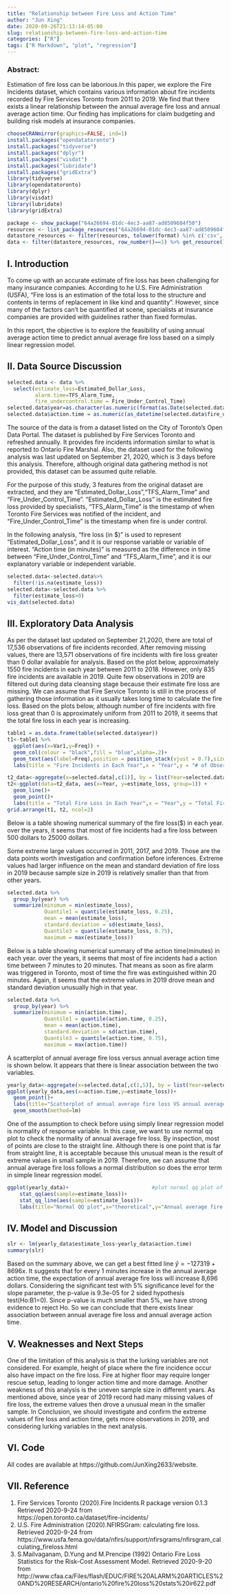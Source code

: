 ```yaml
---
title: "Relationship between Fire Loss and Action Time"
author: "Jun Xing"
date: 2020-09-26T21:13:14-05:00
slug: relationship-between-fire-loss-and-action-time
categories: ["R"]
tags: ["R Markdown", "plot", "regression"]
---
```


### Abstract: 
Estimation of fire loss can be laborious.In this paper, we explore the Fire Incidents dataset, which contains various information about fire incidents recorded by Fire Services Toronto from 2011 to 2019. We find that there exists a linear relationship between the annual average fire loss and annual average action time. Our finding has implications for claim budgeting and building risk models at insurance companies.

```r
chooseCRANmirror(graphics=FALSE, ind=1)
install.packages("opendatatoronto")
install.packages("tidyverse")
install.packages("dplyr")
install.packages("visdat")
install.packages("lubridate")
install.packages("gridExtra")
library(tidyverse)
library(opendatatoronto)
library(dplyr)
library(visdat)
library(lubridate)
library(gridExtra)
```

```r
package <- show_package("64a26694-01dc-4ec3-aa87-ad8509604f50")
resources <- list_package_resources("64a26694-01dc-4ec3-aa87-ad8509604f50")
datastore_resources <- filter(resources, tolower(format) %in% c('csv', 'geojson'))
data <- filter(datastore_resources, row_number()==1) %>% get_resource()
```


## I. Introduction 

To come up with an accurate estimate of fire loss has been challenging for many insurance companies. According to he U.S. Fire Administration (USFA), "Fire loss is an estimation of the total loss to the structure and contents in terms of replacement in like kind and quantity". However, since many of the factors can't be quantified at scene, specialists at insurance companies are provided with guidelines rather than fixed formulas. 

In this report, the objective is to explore the feasibility of using annual average action time to predict annual average fire loss based on a simply linear regression model. 

## II. Data Source Discussion 

```r
selected.data <- data %>%
  select(estimate_loss=Estimated_Dollar_Loss,
         alarm.time=TFS_Alarm_Time, 
         fire_undercontrol.time = Fire_Under_Control_Time)
selected.data$year=as.character(as.numeric(format(as.Date(selected.data$alarm.time),'%Y')))
selected.data$action.time = as.numeric(as_datetime(selected.data$fire_undercontrol.time)-as_datetime(selected.data$alarm.time))/60

```

The source of the data is from a dataset listed on the City of Toronto's Open Data Portal.
The dataset is published by Fire Services Toronto and refreshed annually. It provides fire incidents information similar to what is reported to Ontario Fire Marshal. Also, the dataset used for the following analysis was last updated on September 21, 2020, which is 3 days before this analysis. Therefore, although original data gathering method is not provided, this dataset can be assumed quite reliable. 

For the purpose of this study, 3 features from the original dataset are extracted, and they are "Estimated_Dollar_Loss","TFS_Alarm_Time" and "Fire_Under_Control_Time". "Estimated_Dollar_Loss" is the estimated fire loss provided by specialists, "TFS_Alarm_Time" is the timestamp of when Toronto Fire Services was notified of the incident, and "Fire_Under_Control_Time" is the timestamp when fire is under control. 

In the following analysis, "fire loss (in $)" is used to represent "Estimated_Dollar_Loss", and it is our response variable or variable of interest. "Action time (in minutes)" is measured as the difference in time between "Fire_Under_Control_Time" and "TFS_Alarm_Time", and it is our explanatory variable or independent variable.  

```r
selected.data<-selected.data%>% 
  filter(!is.na(estimate_loss))
selected.data<-selected.data %>% 
  filter(estimate_loss>0)
vis_dat(selected.data)
```

## III. Exploratory Data Analysis

As per the dataset last updated on September 21,2020, there are total of 17,536 observations of fire incidents recorded. 
After removing missing values, there are  13,571 observations of fire incidents with fire loss greater than 0 dollar available for analysis. Based on the plot below, approximately 1550 fire incidents in each year between 2011 to 2018. However, only 835 fire incidents are available in 2019. Quite few observations in 2019 are filtered out during data cleansing stage because their estimate fire loss are missing. We can assume that Fire Service Toronto is still in the process of gathering those information as it usually takes long time to calculate the fire loss.
Based on the plots below, although number of fire incidents with fire loss great than 0 is approximately uniform from 2011 to 2019, it seems that the total fire loss in each year is increasing. 

```r
table1 = as.data.frame(table(selected.data$year))
t1<-table1 %>%
  ggplot(aes(x=Var1,y=Freq)) + 
  geom_col(colour = "black",fill = "blue",alpha=.2)+
  geom_text(aes(label=Freq),position = position_stack(vjust = 0.7),size=3)+
  labs(title = "Fire Incidents in Each Year",x = "Year",y = "# of Observations with Fire Loss>0")+ylim(0,3000)

t2_data<-aggregate(x=selected.data[,c(1)], by = list(Year=selected.data$year), FUN=sum)
t2<-ggplot(data=t2_data, aes(x=Year, y=estimate_loss, group=1)) +
  geom_line()+
  geom_point()+
  labs(title = "Total Fire Loss in Each Year",x = "Year",y = "Total Fire Loss($)")
grid.arrange(t1, t2, ncol=2)
```

Below is a table showing numerical summary of the fire loss($) in each year. 
over the years, it seems that most of fire incidents had a fire loss between 500 dollars to 25000 dollars.

Some extreme large values occurred in 2011, 2017, and 2019. Those are the data points worth investigation and confirmation before inferences. 
Extreme values had larger influence on the mean and standard deviation of fire loss in 2019 because sample size in 2019 is relatively smaller than that from other years.

```r
selected.data %>% 
  group_by(year) %>% 
  summarize(minimum = min(estimate_loss),
            Quantile1 = quantile(estimate_loss, 0.25),
            mean = mean(estimate_loss),
            standard.deviation = sd(estimate_loss),
            Quantile3 = quantile(estimate_loss, 0.75),
            maximum = max(estimate_loss))
```
Below is a table showing numerical summary of the action time(minutes) in each year. 
over the years, it seems that most of fire incidents had a action time between 7 minutes to 20 minutes. That means as soon as fire alarm was triggered in Toronto, most of time the fire was extinguished within 20 minutes.
Again, it seems that the extreme values in 2019 drove mean and standard deviation unusually high in that year. 

```r
selected.data %>% 
  group_by(year) %>% 
  summarize(minimum = min(action.time),
            Quantile1 = quantile(action.time, 0.25),
            mean = mean(action.time),
            standard.deviation = sd(action.time),
            Quantile3 = quantile(action.time, 0.75),
            maximum = max(action.time))
```
A scatterplot of annual average fire loss versus annual average action time is shown below.
It appears that there is linear association between the two variables.

```r
yearly_data<-aggregate(x=selected.data[,c(1,5)], by = list(Year=selected.data$year), FUN=mean)
ggplot(yearly_data,aes(x=action.time,y=estimate_loss))+
  geom_point()+
  labs(title="Scatterplot of annual average fire loss VS annual average action time",x="Average action time(minutes)",y="Annual Average fire loss($)")+
  geom_smooth(method=lm)

```

One of the assumption to check before using simply linear regression model is normality of response variable. In this case, we want to use normal qq plot to check the normality of annual average fire loss.
By inspection, most of points are close to the straight line. Although there is one point that is far from straight line, it is acceptable because this unusual mean is the result of extreme values in small sample in 2019. 
Therefore, we can assume that annual average fire loss follows a normal distribution so does the error term in simple linear regression model. 

```r

ggplot(yearly_data)+                           #plot normal qq plot of action variable                          
    stat_qq(aes(sample=estimate_loss))+
    stat_qq_line(aes(sample=estimate_loss))+
    labs(title="Normal QQ plot",x="theoretical",y="Annual average fire loss($)")
```

## IV. Model and Discussion

```r
slr <- lm(yearly_data$estimate_loss~yearly_data$action.time)            #fit a linear model between 
summary(slr)
```
Based on the summary above, we can get a best fitted line  $\hat y= -127319 + 8696x$.
It suggests that for every 1 minutes increase in the annual average action time, the expectation of annual average fire loss will increase 8,696 dollars. 
Considering the significant test with 5% significance level for the slope parameter, the p-value is 9.3e-05 for 2 sided hypothesis test(Ho:B1=0). Since p-value is much smaller than 5%, we have strong evidence to reject Ho. So we can conclude that there exists linear association between annual average fire loss and annual average action time. 

## V. Weaknesses and Next Steps
One of the limitation of this analysis is that the lurking variables are not considered. For example, height of place where the fire incidence occur also have impact on the fire loss. Fire at higher floor may require longer rescue setup, leading to longer action time and more damage.
Another weakness of this analysis is the uneven sample size in different years. As mentioned above, since year of 2019 record had many missing values of fire loss, the extreme values then drove a unusual mean in the smaller sample. 
In Conclusion, we should investigate and confirm the extreme values of fire loss and action time, gets more observations in 2019, and considering lurking variables in the next analysis. 

## VI. Code
All codes are available at https://github.com/JunXing2633/website. 

## VII. Reference
1. Fire Services Toronto (2020).Fire Incidents.R package version 0.1.3 Retrieved 2020-9-24 from       
        https://open.toronto.ca/dataset/fire-incidents/
2. U.S. Fire Administration (2020).NFIRSGram: calculating fire loss. Retrieved 2020-9-24 from
        https://www.usfa.fema.gov/data/nfirs/support/nfirsgrams/nfirsgram_calculating_fireloss.html
3. S.Mailvaganam, D.Yung and M.Prencipe (1992) Ontario Fire Loss Statistics for the Risk-Cost Assessment Model.
    Retrieved 2020-9-20 from http://www.cfaa.ca/Files/flash/EDUC/FIRE%20ALARM%20ARTICLES%20AND%20RESEARCH/ontario%20fire%20loss%20stats%20ir622.pdf
